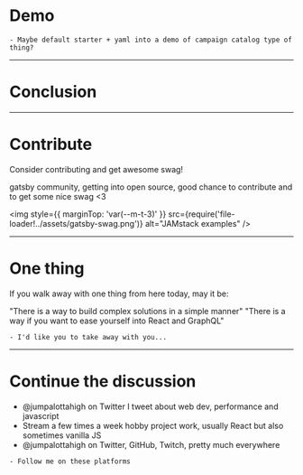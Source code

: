 # Demo

```notes
- Maybe default starter + yaml into a demo of campaign catalog type of thing?
```

---

# Conclusion

---

# Contribute

Consider contributing and get awesome swag!

gatsby community, getting into open source, good chance to contribute and to get some nice swag <3

<img
  style={{ marginTop: 'var(--m-t-3)' }}
  src={require('file-loader!../assets/gatsby-swag.png')}
  alt="JAMstack examples"
/>

---

# One thing

If you walk away with one thing from here today, may it be:

"There is a way to build complex solutions in a simple manner"
"There is a way if you want to ease yourself into React and GraphQL"

```notes
- I'd like you to take away with you...
```

---

# Continue the discussion

- @jumpalottahigh on Twitter I tweet about web dev, performance and javascript
- Stream a few times a week hobby project work, usually React but also sometimes vanilla JS
- @jumpalottahigh on Twitter, GitHub, Twitch, pretty much everywhere

```notes
- Follow me on these platforms
```
